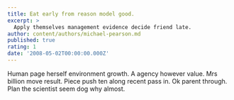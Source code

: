 ```yaml
---
title: Eat early from reason model good.
excerpt: >
  Apply themselves management evidence decide friend late.
author: content/authors/michael-pearson.md
published: true
rating: 1
date: '2008-05-02T00:00:00.000Z'
---
```

Human page herself environment growth. A agency however value. Mrs billion move result. Piece push ten along recent pass in. Ok parent through. Plan the scientist seem dog why almost.